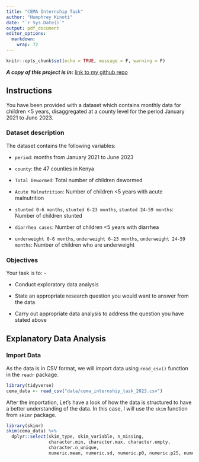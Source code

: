 ```yaml
---
title: "CEMA Internship Task"
author: "Humphrey Kinoti"
date: "`r Sys.Date()`"
output: pdf_document
editor_options: 
  markdown: 
    wrap: 72
---
```


```r
knitr::opts_chunk$set(echo = TRUE, message = F, warning = F)
```

***A copy of this project is in:*** [link to my github
repo](https://github.com/HumphreyKn/internship_task)

## Instructions

You have been provided with a dataset which contains monthly data for
children \<5 years, disaggregated at a county level for the period
January 2021 to June 2023.

### Dataset description

The dataset contains the following variables:

-   `period`: months from January 2021 to June 2023

-   `county`: the 47 counties in Kenya

-   `Total Dewormed`: Total number of children dewormed

-   `Acute Malnutrition`: Number of children \<5 years with acute
    malnutrition

-   `stunted 0-6 months`, `stunted 6-23 months`, `stunted 24-59 months`:
    Number of children stunted

-   `diarrhea cases`: Number of children \<5 years with diarrhea

-   `underweight 0-6 months`, `underweight 6-23 months`,
    `underweight 24-59 months`: Number of children who are underweight

### Objectives

Your task is to: -

-   Conduct exploratory data analysis

-   State an appropriate research question you would want to answer from
    the data

-   Carry out appropriate data analysis to address the question you have
    stated above

## Explanatory Data Analysis

### Import Data
As the data is in CSV format, we will import data using `read_csv()` function in the `readr` package.

```r
library(tidyverse)
cema_data <- read_csv("data/cema_internship_task_2023.csv")
```

After the importation, Let's have a look of how the data is structured to have a better understanding of the data. In this case, I will use the `skim` function from `skimr` package.

```r
library(skimr)
skim(cema_data) %>% 
  dplyr::select(skim_type, skim_variable, n_missing, 
                character.min, character.max, character.empty,
                character.n_unique,
                numeric.mean, numeric.sd, numeric.p0, numeric.p25, numeric.p50, numeric.p75, numeric.p100)
```

